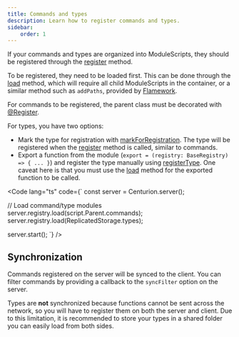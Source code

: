 ```yaml
---
title: Commands and types
description: Learn how to register commands and types.
sidebar:
    order: 1
---
```



If your commands and types are organized into ModuleScripts, they should be registered
through the [register](/reference/registry#register) method.

To be registered, they need to be loaded first. This can be done through the
[load](/reference/registry#loadcontainer-descendants) method,
which will require all child ModuleScripts in the container, or a similar method
such as `addPaths`,
provided by [Flamework](https://flamework.fireboltofdeath.dev/).

For commands to be registered, the parent class must be decorated with [@Register](/reference/decorators#register).

For types, you have two options:
- Mark the type for registration with [markForRegistration](/reference/types#markforregistration). The type
will be registered when the [register](/reference/registry#register) method is called, similar to commands.
- Export a function from the module (`export = (registry: BaseRegistry) => { ... }`) and register the type
manually using [registerType](/reference/registry#registertypetypes). One caveat here is that you must use
the [load](/reference/registry#loadcontainer-descendants) method for the exported function to be called.

<Code lang="ts" code={`
const server = Centurion.server();

// Load command/type modules
server.registry.load(script.Parent.commands);
server.registry.load(ReplicatedStorage.types);

server.start();
`} />

## Synchronization

Commands registered on the server will be synced to the client. You can filter
commands by providing a callback to the `syncFilter` option on the server.

Types are **not** synchronized because functions cannot be sent across the network, so you will
have to register them on both the server and client. Due to this limitation, it is recommended
to store your types in a shared folder you can easily load from both sides.